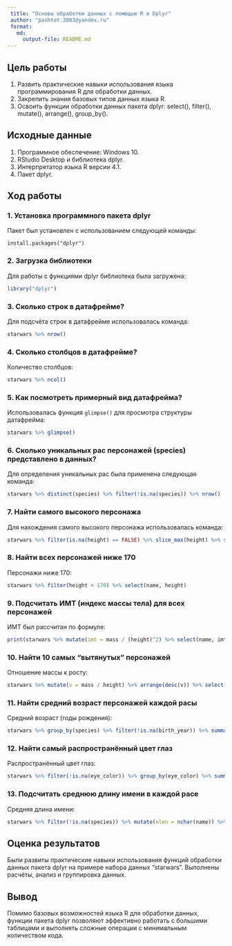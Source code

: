 ---
 title: "Основы обработки данных с помощью R и Dplyr"
 author: "pashtet.2003@yandex.ru"
 format: 
   md:
     output-file: README.md
---

## Цель работы 

1. Развить практические навыки использования языка программирования R для обработки данных.
2. Закрепить знания базовых типов данных языка R.
3. Освоить функции обработки данных пакета dplyr: select(), filter(), mutate(), arrange(), group_by().

## Исходные данные 

1. Программное обеспечение: Windows 10. 
2. RStudio Desktop и библиотека dplyr.
3. Интерпретатор языка R версии 4.1.
4. Пакет dplyr.

## Ход работы

### 1. Установка программного пакета dplyr

Пакет был установлен с использованием следующей команды:

```
install.packages("dplyr")
```

### 2. Загрузка библиотеки

Для работы с функциями dplyr библиотека была загружена:

```{r}
library("dplyr")
```

### 3. Сколько строк в датафрейме?

Для подсчёта строк в датафрейме использовалась команда:

```{r}
starwars %>% nrow()
```

### 4. Сколько столбцов в датафрейме?

Количество столбцов:

```{r}
starwars %>% ncol()
```

### 5. Как посмотреть примерный вид датафрейма?

Использовалась функция `glimpse()` для просмотра структуры датафрейма:

```{r}
starwars %>% glimpse()
```

### 6. Сколько уникальных рас персонажей (species) представлено в данных?

Для определения уникальных рас была применена следующая команда:

```{r}
starwars %>% distinct(species) %>% filter(!is.na(species)) %>% nrow()
```

### 7. Найти самого высокого персонажа

Для нахождения самого высокого персонажа использовалась команда:

```{r}
starwars %>% filter(is.na(height) == FALSE) %>% slice_max(height) %>% select(name, height)
```

### 8. Найти всех персонажей ниже 170

Персонажи ниже 170:

```{r}
starwars %>% filter(height < 170) %>% select(name, height)
```

### 9. Подсчитать ИМТ (индекс массы тела) для всех персонажей

ИМТ был рассчитан по формуле:

```{r}
print(starwars %>% mutate(imt = mass / (height)^2) %>% select(name, imt))
```

### 10. Найти 10 самых "вытянутых" персонажей

Отношение массы к росту:

```{r}
starwars %>% mutate(v = mass / height) %>% arrange(desc(v)) %>% select(name, v) %>% head(n = 10)
```

### 11. Найти средний возраст персонажей каждой расы

Средний возраст (годы рождения):

```{r}
starwars %>% group_by(species) %>% filter(!is.na(birth_year)) %>% summarise(mean(birth_year))
```

### 12. Найти самый распространённый цвет глаз

Распространённый цвет глаз:

```{r}
starwars %>% filter(!is.na(eye_color)) %>% group_by(eye_color) %>% summarise(sum = n()) %>% arrange(desc(sum)) %>% head(1)
```

### 13. Подсчитать среднюю длину имени в каждой расе

Средняя длина имени:

```{r}
starwars %>% filter(!is.na(species)) %>% mutate(nlen = nchar(name)) %>% group_by(species) %>% summarise(mean(nlen))
```

## Оценка результатов 

Были развиты практические навыки использования функций обработки данных пакета dplyr на примере набора данных "starwars". Выполнены расчёты, анализ и группировка данных.

## Вывод 

Помимо базовых возможностей языка R для обработки данных, функции пакета dplyr позволяют эффективно работать с большими таблицами и выполнять сложные операции с минимальным количеством кода.
